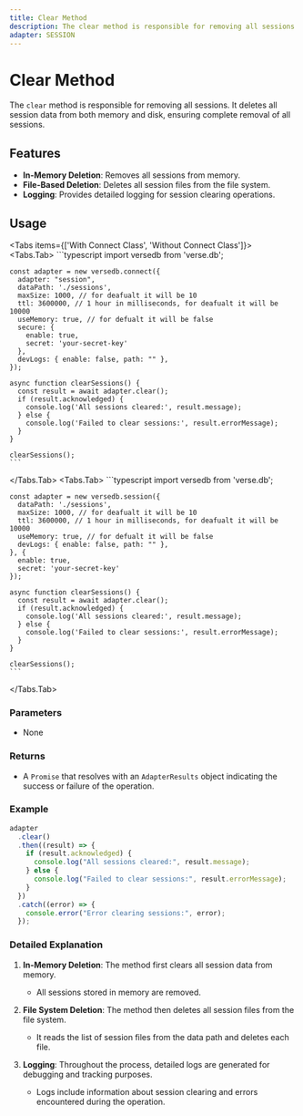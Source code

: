 ```yaml
---
title: Clear Method
description: The clear method is responsible for removing all sessions. It deletes all session data from both memory and disk, ensuring complete removal of all sessions.
adapter: SESSION
---
```



# Clear Method

The `clear` method is responsible for removing all sessions. It deletes all session data from both memory and disk, ensuring complete removal of all sessions.

## Features

- **In-Memory Deletion**: Removes all sessions from memory.
- **File-Based Deletion**: Deletes all session files from the file system.
- **Logging**: Provides detailed logging for session clearing operations.

## Usage

<Tabs items={['With Connect Class', 'Without Connect Class']}>
  <Tabs.Tab>
    ```typescript
    import versedb from 'verse.db';

    const adapter = new versedb.connect({
      adapter: "session",
      dataPath: './sessions',
      maxSize: 1000, // for deafualt it will be 10
      ttl: 3600000, // 1 hour in milliseconds, for deafualt it will be 10000
      useMemory: true, // for defualt it will be false
      secure: {
        enable: true,
        secret: 'your-secret-key'
      },
      devLogs: { enable: false, path: "" },
    });

    async function clearSessions() {
      const result = await adapter.clear();
      if (result.acknowledged) {
        console.log('All sessions cleared:', result.message);
      } else {
        console.log('Failed to clear sessions:', result.errorMessage);
      }
    }

    clearSessions();
    ```

  </Tabs.Tab>
  <Tabs.Tab>
    ```typescript
    import versedb from 'verse.db';

    const adapter = new versedb.session({
      dataPath: './sessions',
      maxSize: 1000, // for deafualt it will be 10
      ttl: 3600000, // 1 hour in milliseconds, for deafualt it will be 10000
      useMemory: true, // for defualt it will be false
      devLogs: { enable: false, path: "" },
    }, {
      enable: true,
      secret: 'your-secret-key'
    });

    async function clearSessions() {
      const result = await adapter.clear();
      if (result.acknowledged) {
        console.log('All sessions cleared:', result.message);
      } else {
        console.log('Failed to clear sessions:', result.errorMessage);
      }
    }

    clearSessions();
    ```

  </Tabs.Tab>
</Tabs>

### Parameters

- None

### Returns

- A `Promise` that resolves with an `AdapterResults` object indicating the success or failure of the operation.

### Example

```typescript
adapter
  .clear()
  .then((result) => {
    if (result.acknowledged) {
      console.log("All sessions cleared:", result.message);
    } else {
      console.log("Failed to clear sessions:", result.errorMessage);
    }
  })
  .catch((error) => {
    console.error("Error clearing sessions:", error);
  });
```

### Detailed Explanation

1. **In-Memory Deletion**: The method first clears all session data from memory.
   - All sessions stored in memory are removed.

2. **File System Deletion**: The method then deletes all session files from the file system.
   - It reads the list of session files from the data path and deletes each file.

3. **Logging**: Throughout the process, detailed logs are generated for debugging and tracking purposes.
   - Logs include information about session clearing and errors encountered during the operation.
